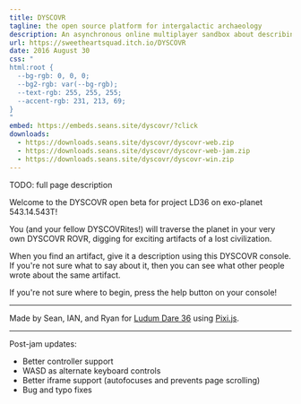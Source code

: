 ```yaml
---
title: DYSCOVR
tagline: the open source platform for intergalactic archaeology
description: An asynchronous online multiplayer sandbox about describing ancient alien technology.
url: https://sweetheartsquad.itch.io/DYSCOVR
date: 2016 August 30
css: "
html:root {
  --bg-rgb: 0, 0, 0;
  --bg2-rgb: var(--bg-rgb);
  --text-rgb: 255, 255, 255;
  --accent-rgb: 231, 213, 69;
}
"
embed: https://embeds.seans.site/dyscovr/?click
downloads:
  - https://downloads.seans.site/dyscovr/dyscovr-web.zip
  - https://downloads.seans.site/dyscovr/dyscovr-web-jam.zip
  - https://downloads.seans.site/dyscovr/dyscovr-win.zip
---
```


TODO: full page description



Welcome to the DYSCOVR open beta for project LD36 on exo-planet 543.14.543T!

 You (and your fellow DYSCOVRites!) will traverse the planet in your very own DYSCOVR ROVR, digging for exciting artifacts of a lost civilization.

 When you find an artifact, give it a description using this DYSCOVR console. If you're not sure what to say about it, then you can see what other people wrote about the same artifact.

 If you're not sure where to begin, press the help button on your console!

---

Made by Sean, IAN, and Ryan for [Ludum Dare 36](http://ludumdare.com/) using [Pixi.js](http://www.pixijs.com/).

---

Post-jam updates:

- Better controller support
- WASD as alternate keyboard controls
- Better iframe support (autofocuses and prevents page scrolling)
- Bug and typo fixes

